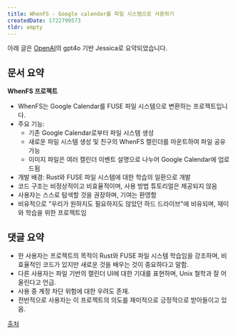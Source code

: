 ```yaml
---
title: WhenFS - Google calendar를 파일 시스템으로 사용하기
createdDate: 1722799573
tldr: empty
---
```

아래 글은 [OpenAI](https://openai.com)의 gpt4o 기반 Jessica로 요약되었습니다.

## 문서 요약

**WhenFS 프로젝트**
- WhenFS는 Google Calendar를 FUSE 파일 시스템으로 변환하는 프로젝트입니다.
- 주요 기능:
  - 기존 Google Calendar로부터 파일 시스템 생성
  - 새로운 파일 시스템 생성 및 친구의 WhenFS 캘린더를 마운트하여 파일 공유 가능
  - 이미지 파일은 여러 캘린더 이벤트 설명으로 나누어 Google Calendar에 업로드됨
- 개발 배경: Rust와 FUSE 파일 시스템에 대한 학습의 일환으로 개발
- 코드 구조는 비정상적이고 비효율적이며, 사용 방법 튜토리얼은 제공되지 않음
- 사용자는 스스로 탐색할 것을 권장하며, 기여는 환영함
- 비유적으로 "우리가 원하지도 필요하지도 않았던 하드 드라이브"에 비유되며, 재미와 학습을 위한 프로젝트임

## 댓글 요약
- 한 사용자는 프로젝트의 목적이 Rust와 FUSE 파일 시스템 학습임을 강조하며, 비효율적인 코드가 있지만 새로운 것을 배우는 것이 중요하다고 말함.
- 다른 사용자는 파일 기반의 캘린더 UI에 대한 기대를 표현하며, Unix 철학과 잘 어울린다고 언급.
- 사용 중 계정 차단 위험에 대한 우려도 존재.
- 전반적으로 사용자는 이 프로젝트의 의도를 재미적으로 긍정적으로 받아들이고 있음.

[출처](https://news.ycombinator.com/item?id=41154616)
